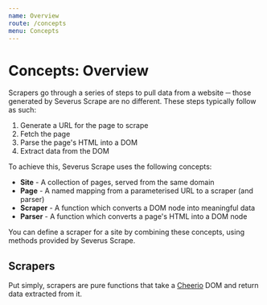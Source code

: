 ```yaml
---
name: Overview
route: /concepts
menu: Concepts
---
```


# Concepts: Overview

Scrapers go through a series of steps to pull data from a website ─ those generated by Severus Scrape are no different.
These steps typically follow as such:

1. Generate a URL for the page to scrape
2. Fetch the page
3. Parse the page's HTML into a DOM
4. Extract data from the DOM

To achieve this, Severus Scrape uses the following concepts:

- **Site** - A collection of pages, served from the same domain
- **Page** - A named mapping from a parameterised URL to a scraper (and parser)
- **Scraper** - A function which converts a DOM node into meaningful data
- **Parser** - A function which converts a page's HTML into a DOM node

You can define a scraper for a site by combining these concepts, using methods provided by Severus Scrape.

## Scrapers

Put simply, scrapers are pure functions that take a [Cheerio](https://cheerio.js.org/) DOM and return data extracted from it.
